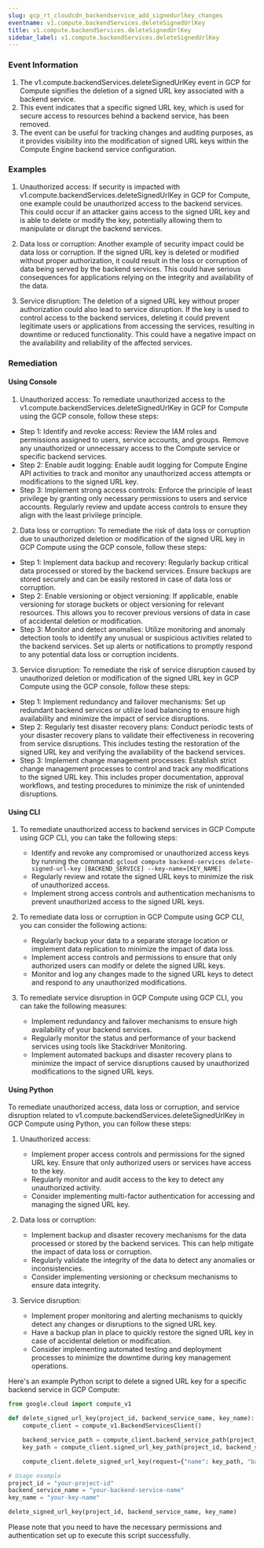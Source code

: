 ```yaml
--- 
slug: gcp_rt_cloudcdn_backendservice_add_signedurlkey_changes
eventname: v1.compute.backendServices.deleteSignedUrlKey
title: v1.compute.backendServices.deleteSignedUrlKey
sidebar_label: v1.compute.backendServices.deleteSignedUrlKey
---
```

                       


### Event Information

1. The v1.compute.backendServices.deleteSignedUrlKey event in GCP for Compute signifies the deletion of a signed URL key associated with a backend service.
2. This event indicates that a specific signed URL key, which is used for secure access to resources behind a backend service, has been removed.
3. The event can be useful for tracking changes and auditing purposes, as it provides visibility into the modification of signed URL keys within the Compute Engine backend service configuration.


### Examples

1. Unauthorized access: If security is impacted with v1.compute.backendServices.deleteSignedUrlKey in GCP for Compute, one example could be unauthorized access to the backend services. This could occur if an attacker gains access to the signed URL key and is able to delete or modify the key, potentially allowing them to manipulate or disrupt the backend services.

2. Data loss or corruption: Another example of security impact could be data loss or corruption. If the signed URL key is deleted or modified without proper authorization, it could result in the loss or corruption of data being served by the backend services. This could have serious consequences for applications relying on the integrity and availability of the data.

3. Service disruption: The deletion of a signed URL key without proper authorization could also lead to service disruption. If the key is used to control access to the backend services, deleting it could prevent legitimate users or applications from accessing the services, resulting in downtime or reduced functionality. This could have a negative impact on the availability and reliability of the affected services.

### Remediation

#### Using Console

1. Unauthorized access: To remediate unauthorized access to the v1.compute.backendServices.deleteSignedUrlKey in GCP for Compute using the GCP console, follow these steps:

- Step 1: Identify and revoke access: Review the IAM roles and permissions assigned to users, service accounts, and groups. Remove any unauthorized or unnecessary access to the Compute service or specific backend services.
- Step 2: Enable audit logging: Enable audit logging for Compute Engine API activities to track and monitor any unauthorized access attempts or modifications to the signed URL key.
- Step 3: Implement strong access controls: Enforce the principle of least privilege by granting only necessary permissions to users and service accounts. Regularly review and update access controls to ensure they align with the least privilege principle.

2. Data loss or corruption: To remediate the risk of data loss or corruption due to unauthorized deletion or modification of the signed URL key in GCP Compute using the GCP console, follow these steps:

- Step 1: Implement data backup and recovery: Regularly backup critical data processed or stored by the backend services. Ensure backups are stored securely and can be easily restored in case of data loss or corruption.
- Step 2: Enable versioning or object versioning: If applicable, enable versioning for storage buckets or object versioning for relevant resources. This allows you to recover previous versions of data in case of accidental deletion or modification.
- Step 3: Monitor and detect anomalies: Utilize monitoring and anomaly detection tools to identify any unusual or suspicious activities related to the backend services. Set up alerts or notifications to promptly respond to any potential data loss or corruption incidents.

3. Service disruption: To remediate the risk of service disruption caused by unauthorized deletion or modification of the signed URL key in GCP Compute using the GCP console, follow these steps:

- Step 1: Implement redundancy and failover mechanisms: Set up redundant backend services or utilize load balancing to ensure high availability and minimize the impact of service disruptions.
- Step 2: Regularly test disaster recovery plans: Conduct periodic tests of your disaster recovery plans to validate their effectiveness in recovering from service disruptions. This includes testing the restoration of the signed URL key and verifying the availability of the backend services.
- Step 3: Implement change management processes: Establish strict change management processes to control and track any modifications to the signed URL key. This includes proper documentation, approval workflows, and testing procedures to minimize the risk of unintended disruptions.

#### Using CLI

1. To remediate unauthorized access to backend services in GCP Compute using GCP CLI, you can take the following steps:
   - Identify and revoke any compromised or unauthorized access keys by running the command: `gcloud compute backend-services delete-signed-url-key [BACKEND_SERVICE] --key-name=[KEY_NAME]`
   - Regularly review and rotate the signed URL keys to minimize the risk of unauthorized access.
   - Implement strong access controls and authentication mechanisms to prevent unauthorized access to the signed URL keys.

2. To remediate data loss or corruption in GCP Compute using GCP CLI, you can consider the following actions:
   - Regularly backup your data to a separate storage location or implement data replication to minimize the impact of data loss.
   - Implement access controls and permissions to ensure that only authorized users can modify or delete the signed URL keys.
   - Monitor and log any changes made to the signed URL keys to detect and respond to any unauthorized modifications.

3. To remediate service disruption in GCP Compute using GCP CLI, you can take the following measures:
   - Implement redundancy and failover mechanisms to ensure high availability of your backend services.
   - Regularly monitor the status and performance of your backend services using tools like Stackdriver Monitoring.
   - Implement automated backups and disaster recovery plans to minimize the impact of service disruptions caused by unauthorized modifications to the signed URL keys.

#### Using Python

To remediate unauthorized access, data loss or corruption, and service disruption related to v1.compute.backendServices.deleteSignedUrlKey in GCP Compute using Python, you can follow these steps:

1. Unauthorized access:
   - Implement proper access controls and permissions for the signed URL key. Ensure that only authorized users or services have access to the key.
   - Regularly monitor and audit access to the key to detect any unauthorized activity.
   - Consider implementing multi-factor authentication for accessing and managing the signed URL key.

2. Data loss or corruption:
   - Implement backup and disaster recovery mechanisms for the data processed or stored by the backend services. This can help mitigate the impact of data loss or corruption.
   - Regularly validate the integrity of the data to detect any anomalies or inconsistencies.
   - Consider implementing versioning or checksum mechanisms to ensure data integrity.

3. Service disruption:
   - Implement proper monitoring and alerting mechanisms to quickly detect any changes or disruptions to the signed URL key.
   - Have a backup plan in place to quickly restore the signed URL key in case of accidental deletion or modification.
   - Consider implementing automated testing and deployment processes to minimize the downtime during key management operations.

Here's an example Python script to delete a signed URL key for a specific backend service in GCP Compute:

```python
from google.cloud import compute_v1

def delete_signed_url_key(project_id, backend_service_name, key_name):
    compute_client = compute_v1.BackendServicesClient()

    backend_service_path = compute_client.backend_service_path(project_id, backend_service_name)
    key_path = compute_client.signed_url_key_path(project_id, backend_service_name, key_name)

    compute_client.delete_signed_url_key(request={"name": key_path, "backend_service": backend_service_path})

# Usage example
project_id = "your-project-id"
backend_service_name = "your-backend-service-name"
key_name = "your-key-name"

delete_signed_url_key(project_id, backend_service_name, key_name)
```

Please note that you need to have the necessary permissions and authentication set up to execute this script successfully.

 
